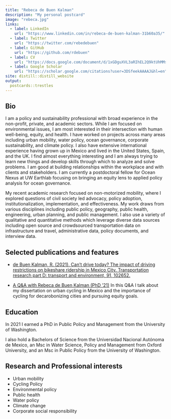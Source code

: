 ```yaml
---
title: "Rebeca de Buen Kalman"
description: "My personal postcard"
image: "rebeca.jpg"
links:
  - label: LinkedIn
    url: "https://www.linkedin.com/in/rebeca-de-buen-kalman-31b60a35/"
  - label: Twitter
    url: "https://twitter.com/rebedebuen"
  - label: GitHub
    url: "https://github.com/rdebuen"
  - label: CV
    url: "https://docs.google.com/document/d/1xGDguXVL3aRIhEL2Q9ktUhMMsSHP_y9z6B1ASNRSSPk/edit?usp=sharing"
  - label: Google Scholar
    url: "https://scholar.google.com/citations?user=3DSfeekAAAAJ&hl=en"
site: distill::distill_website
output:
  postcards::trestles
---
```

 
## Bio

I am a policy and sustainability professional with broad experience in the non-profit, private, and academic sectors. While I am focused on environmental issues, I am most interested in their intersection with human well-being, equity, and health. I have worked on projects across many areas including urban mobility, water policy, ocean governance, corporate sustainability, and climate policy. I also have extensive international experience having grown up in Mexico and lived in the United States, Spain, and the UK. I find almost everything interesting and I am always trying to learn new things and develop skills through which to analyze and solve problems. I am good at building relationships within the workplace and with clients and stakeholders. I am currently a postdoctoral fellow for Ocean Nexus at UW Earthlab focusing on bringing an equity lens to applied policy analysis for ocean governance.
 
My recent academic research focused on non-motorized mobility, where I explored questions of civil society led advocacy, policy adoption, institutionalization, implementation, and effectiveness. My work draws from various disciplines including public policy, geography, public health, engineering, urban planning, and public management. I also use a variety of qualitative and quantitative methods which leverage diverse data sources including open source and crowdsourced transportation data on infrastructure and travel, administrative data, policy documents, and interview data.

## Selected publications and features

- [de Buen Kalman, R. (2021). Can’t drive today? The impact of driving restrictions on bikeshare ridership in Mexico City. Transportation research part D: transport and environment, 91, 102652.](https://www.sciencedirect.com/science/article/abs/pii/S1361920920308373#:~:text=Results%20indicate%20that%20restricted%20days,increases%20during%20peak%20traffic%20hours.)

- [A Q&A with Rebeca de Buen Kalman (PhD ’21)](https://evans.uw.edu/a-qa-with-rebeca-debuen-phd-21/) In this Q&A I talk about my dissertation on urban cycling in Mexico and the importance of cycling for decarobonizing cities and pursuing equity goals.
 

## Education
In 2021 I earned a PhD in Public Policy and Management from the University of Washington.

I also hold a Bachelors of Science from the Universidad Nacional Autónoma de Mexico, an Msc in Water Science, Policy and Management from Oxford University, and an Msc in Public Policy from the University of Washington. 

## Research and Professional interests

- Urban mobility
- Cycling Policy
- Environmental policy 
- Public health
- Water policy
- Climate change 
- Corporate social responsibility

